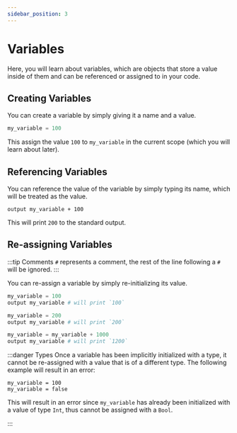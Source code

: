 ```yaml
---
sidebar_position: 3
---
```


# Variables

Here, you will learn about variables, which are objects that store a value inside of them and can be referenced or assigned to in your code.

## Creating Variables

You can create a variable by simply giving it a name and a value.

```python
my_variable = 100
```

This assign the value `100` to `my_variable` in the current scope (which you will learn about later).

## Referencing Variables

You can reference the value of the variable by simply typing its name, which will be treated as the value.

```
output my_variable + 100
```

This will print `200` to the standard output.

## Re-assigning Variables

:::tip Comments
`#` represents a comment, the rest of the line following a `#` will be ignored.
:::

You can re-assign a variable by simply re-initializing its value.

```python
my_variable = 100
output my_variable # will print `100`

my_variable = 200
output my_variable # will print `200`

my_variable = my_variable + 1000
output my_variable # will print `1200`
```

:::danger Types
Once a variable has been implicitly initialized with a type, it cannot be re-assigned with a value that is of a different type.
The following example will result in an error:

```
my_variable = 100
my_variable = false
```

This will result in an error since `my_variable` has already been initialized with a value of type `Int`, thus cannot be assigned with a `Bool`.

:::
